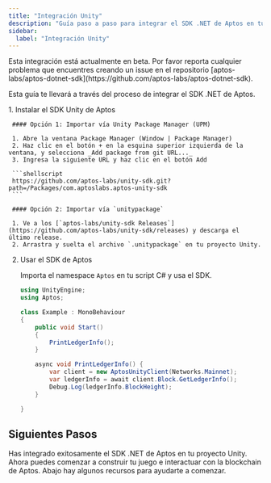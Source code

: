 ```yaml
---
title: "Integración Unity"
description: "Guía paso a paso para integrar el SDK .NET de Aptos en tus proyectos de desarrollo de juegos Unity"
sidebar:
  label: "Integración Unity"
---
```



<Aside type="caution" emoji="❗">
  Esta integración está actualmente en beta. Por favor reporta cualquier problema que encuentres
  creando un issue en el repositorio
  [aptos-labs/aptos-dotnet-sdk](https://github.com/aptos-labs/aptos-dotnet-sdk).
</Aside>

Esta guía te llevará a través del proceso de integrar el SDK .NET de Aptos.

<Steps>
  1. Instalar el SDK Unity de Aptos

     #### Opción 1: Importar vía Unity Package Manager (UPM)

     1. Abre la ventana Package Manager (Window | Package Manager)
     2. Haz clic en el botón + en la esquina superior izquierda de la ventana, y selecciona _Add package from git URL..._
     3. Ingresa la siguiente URL y haz clic en el botón Add

     ```shellscript
     https://github.com/aptos-labs/unity-sdk.git?path=/Packages/com.aptoslabs.aptos-unity-sdk
     ```

     #### Opción 2: Importar vía `unitypackage`

     1. Ve a los [`aptos-labs/unity-sdk Releases`](https://github.com/aptos-labs/unity-sdk/releases) y descarga el último release.
     2. Arrastra y suelta el archivo `.unitypackage` en tu proyecto Unity.

  2. Usar el SDK de Aptos

     Importa el namespace `Aptos` en tu script C# y usa el SDK.

     ```csharp {2-2,8-8,11-15}
     using UnityEngine;
     using Aptos;

     class Example : MonoBehaviour
     {
         public void Start()
         {
             PrintLedgerInfo();
         }

         async void PrintLedgerInfo() {
             var client = new AptosUnityClient(Networks.Mainnet);
             var ledgerInfo = await client.Block.GetLedgerInfo();
             Debug.Log(ledgerInfo.BlockHeight);
         }

     }
     ```
</Steps>

## Siguientes Pasos

Has integrado exitosamente el SDK .NET de Aptos en tu proyecto Unity. Ahora
puedes comenzar a construir tu juego e interactuar con la blockchain de Aptos. Abajo
hay algunos recursos para ayudarte a comenzar.

<CardGrid>
  <LinkCard href="/es/build/sdks/dotnet-sdk/getting-started" title="Comenzando" description="Comienza a desarrollar usando el SDK .NET de Aptos." />

  <LinkCard href="/es/build/sdks/unity-sdk" title="SDK Unity" description="Resumen del SDK Unity." />

  <LinkCard href="https://github.com/aptos-labs/aptos-unity-starter" title="Aptos Wallet Starter" description="Proyecto Unity de ejemplo con una integración del SDK Unity de Aptos." target="_blank" />
</CardGrid>
